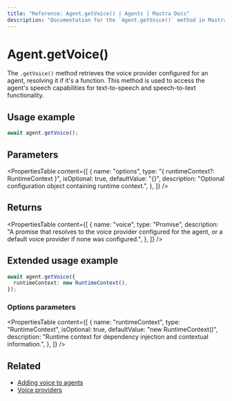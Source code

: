 ```yaml
---
title: "Reference: Agent.getVoice() | Agents | Mastra Docs"
description: "Documentation for the `Agent.getVoice()` method in Mastra agents, which retrieves the voice provider for speech capabilities."
---
```


# Agent.getVoice()

The `.getVoice()` method retrieves the voice provider configured for an agent, resolving it if it's a function. This method is used to access the agent's speech capabilities for text-to-speech and speech-to-text functionality.

## Usage example

```typescript copy
await agent.getVoice();
```

## Parameters

<PropertiesTable
  content={[
    {
      name: "options",
      type: "{ runtimeContext?: RuntimeContext }",
      isOptional: true,
      defaultValue: "{}",
      description: "Optional configuration object containing runtime context.",
    },
  ]}
/>

## Returns

<PropertiesTable
  content={[
    {
      name: "voice",
      type: "Promise<MastraVoice>",
      description:
        "A promise that resolves to the voice provider configured for the agent, or a default voice provider if none was configured.",
    },
  ]}
/>

## Extended usage example

```typescript copy
await agent.getVoice({
  runtimeContext: new RuntimeContext(),
});
```

### Options parameters

<PropertiesTable
  content={[
    {
      name: "runtimeContext",
      type: "RuntimeContext",
      isOptional: true,
      defaultValue: "new RuntimeContext()",
      description:
        "Runtime context for dependency injection and contextual information.",
    },
  ]}
/>

## Related

- [Adding voice to agents](/docs/agents/adding-voice)
- [Voice providers](../voice/mastra-voice)
